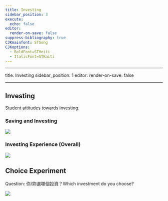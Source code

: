 ```yaml
---
title: Investing
sidebar_position: 3
execute:
  echo: false
editor:
  render-on-save: false
suppress-bibliography: true
CJKmainfont: STSong
CJKoptions:
  - BoldFont=STHeiti
  - ItalicFont=STKaiti
---
```





------------------------------------------------------------------------

title: Investing sidebar_position: 1 editor: render-on-save: false

------------------------------------------------------------------------

## Investing

Student attitudes towards investing.

### Saving and Investing

![](investing_files/figure-markdown_strict/cell-3-output-1.png)

### Investing Experience (Overall)

![](investing_files/figure-markdown_strict/cell-4-output-1.png)

## Choice Experiment

Question: 你/妳選哪個投資？Which investment do you choose?

![](investing_files/figure-markdown_strict/cell-5-output-1.png)
